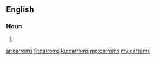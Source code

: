 ==English==

===Noun===
{{head|en|plural}}

# {{plural of|carrom|lang=en}}

[[ar:carroms]]
[[fr:carroms]]
[[ku:carroms]]
[[mg:carroms]]
[[my:carroms]]